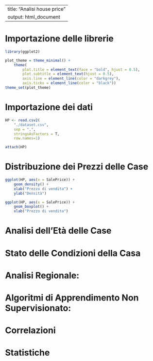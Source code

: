 
---
title: "Analisi house price"
output: html_document
---

# Importazione delle librerie

``` r
library(ggplot2)

plot_theme = theme_minimal() +
    theme(
        plot.title = element_text(face = "bold", hjust = 0.5),
        plot.subtitle = element_text(hjust = 0.5),
        axis.line = element_line(color = "darkgrey"),
        axis.ticks = element_line(color = "black"))
theme_set(plot_theme)
```

# Importazione dei dati

``` r
HP <- read.csv2(
    "./dataset.csv",
    sep = ",", 
    stringsAsFactors = T,
    row.names=1)

attach(HP)
```

# Distribuzione dei Prezzi delle Case

```r
ggplot(HP, aes(x = SalePrice)) +
    geom_density() +
    xlab("Prezzo di vendita") +
    ylab("Densità")
```
```r
ggplot(HP, aes(x = SalePrice)) +
    geom_boxplot() +
    xlab("Prezzo di vendita")
```

# Analisi dell'Età delle Case
<!-- a) Trasformazione dell'età in variabili categoriche#
b) Esiste una relazione tra l'area e l'età della casa?
c) Confronto delle variabili indipendenti con ANOVA
d) Chi ha pagato di più in media per età -->


# Stato delle Condizioni della Casa
<!-- a) Trasformazione dello stato della casa in variabili categoriche
b) Condizioni della casa vs Prezzi
c) Impatto delle Ristrutturazioni sul Prezzo
d) Distribuzione dei Prezzi (Ristrutturata vs Non Ristrutturata) -->

# Analisi Regionale:
<!-- a) Costruzione di una tabella di contingenza
b) Prezzo medio della casa per regione
c) Prezzo medio per regione in base alle condizioni della casa -->

# Algoritmi di Apprendimento Non Supervisionato:
<!-- a) Esecuzione di Cluster Manualmente
b) Clustering con K-Means
c) Clustering Gerarchico -->

# Correlazioni
<!-- a) Correlazioni e Analisi Bivariata
b) Pre-elaborazione dei dati e utilizzo dei Pipeline -->

# Statistiche
<!-- a) Modelli Lineari e Termini
b) Gestione della Collinearità
c) Importanza dell'aggiunta dello stato di ristrutturazione al nostro modello
d) Gestione della Asimmetria
e) Utilizzo del nostro modello in una distribuzione simmetrica -->
